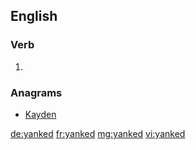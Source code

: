 ==English==

===Verb===
{{head|en}}

# {{en-past of|yank}}

===Anagrams===
* [[Kayden#English|Kayden]]

[[de:yanked]]
[[fr:yanked]]
[[mg:yanked]]
[[vi:yanked]]